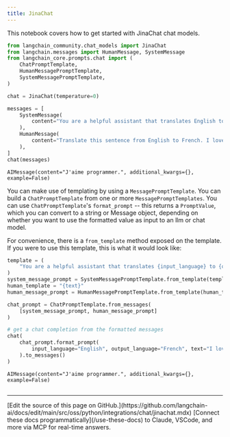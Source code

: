```yaml
---
title: JinaChat
---
```


This notebook covers how to get started with JinaChat chat models.

```python
from langchain_community.chat_models import JinaChat
from langchain.messages import HumanMessage, SystemMessage
from langchain_core.prompts.chat import (
    ChatPromptTemplate,
    HumanMessagePromptTemplate,
    SystemMessagePromptTemplate,
)
```

```python
chat = JinaChat(temperature=0)
```

```python
messages = [
    SystemMessage(
        content="You are a helpful assistant that translates English to French."
    ),
    HumanMessage(
        content="Translate this sentence from English to French. I love programming."
    ),
]
chat(messages)
```

```output
AIMessage(content="J'aime programmer.", additional_kwargs={}, example=False)
```

You can make use of templating by using a `MessagePromptTemplate`. You can build a `ChatPromptTemplate` from one or more `MessagePromptTemplates`. You can use `ChatPromptTemplate`'s `format_prompt` -- this returns a `PromptValue`, which you can convert to a string or Message object, depending on whether you want to use the formatted value as input to an llm or chat model.

For convenience, there is a `from_template` method exposed on the template. If you were to use this template, this is what it would look like:

```python
template = (
    "You are a helpful assistant that translates {input_language} to {output_language}."
)
system_message_prompt = SystemMessagePromptTemplate.from_template(template)
human_template = "{text}"
human_message_prompt = HumanMessagePromptTemplate.from_template(human_template)
```

```python
chat_prompt = ChatPromptTemplate.from_messages(
    [system_message_prompt, human_message_prompt]
)

# get a chat completion from the formatted messages
chat(
    chat_prompt.format_prompt(
        input_language="English", output_language="French", text="I love programming."
    ).to_messages()
)
```

```output
AIMessage(content="J'aime programmer.", additional_kwargs={}, example=False)
```

```python

```

---

<Callout icon="pen-to-square" iconType="regular">
    [Edit the source of this page on GitHub.](https://github.com/langchain-ai/docs/edit/main/src/oss/python/integrations/chat/jinachat.mdx)
</Callout>
<Tip icon="terminal" iconType="regular">
    [Connect these docs programmatically](/use-these-docs) to Claude, VSCode, and more via MCP for    real-time answers.
</Tip>
